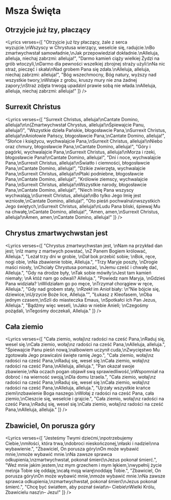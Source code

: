 
# Msza Święta

## Otrzyjcie już łzy, płaczący
<Lyrics verses={[
  "Otrzyjcie już łzy płaczący, żale z serca wyzujcie.\nWszyscy w Chrystusa wierzący, weselcie się, radujcie.\nBo zmartwychwstał samowładnie,\nJak przepowiedział dokładnie.\nAlleluja, alleluja, niechaj zabrzmi: alleluja!",
  "Darmo kamień ciąży wielkiej Żydzi na grób wtoczyli,\nDarmo dla pewności wszelkiej zbrojnej straży użyli:\nNa nic straż, pieczęć i skała\nNad grobem Pana się zdała.\nAlleluja, alleluja, niechaj zabrzmi: alleluja!",
  "Bóg wszechmocny, Bóg natury, wyższy nad wszystkie twory,\nWstaje z grobu, kruszy mury nie zna żadnej zapory;\nStraż zdjęta trwogą upada\nI prawie sobą nie włada.\nAlleluja, alleluja, niechaj zabrzmi: alleluja!"
]} />

## Surrexit Christus
<Lyrics verses={[
  "Surrexit Christus, alleluja!\nCantate Domino, alleluja!\n\n(Zmartwychwstał Chrystus, alleluja!\nŚpiewajcie Panu, alleluja!)",
  "Wszystkie dzieła Pańskie, błogosławcie Pana,\nSurrexit Christus, alleluja!\nAniołowie Pańscy, błogosławcie Pana,\nCantate Domino, alleluja!",
  "Słońce i księżycu, wychwalajcie Pana,\nSurrexit Christus, alleluja!\nNiebo oraz chmury, błogosławcie Pana,\nCantate Domino, alleluja!",
  "Góry i pagórki, wychwalajcie Pana,\nSurrexit Christus, alleluja!\nMorza i rzeki, błogosławcie Pana!\nCantate Domino, alleluja!",
  "Dni i noce, wychwalajcie Pana,\nSurrexit Christus, alleluja!\nŚwiatło i ciemności, błogosławcie Pana,\nCantate Domino, alleluja!",
  "Dzikie zwierzęta, wychwalajcie Pana,\nSurrexit Christus, alleluja!\nPtaki podniebne, błogosławcie Pana,\nCantate Domino, alleluja!",
  "Królowie ziemscy, wychwalajcie Pana,\nSurrexit Christus, alleluja!\nWszystkie narody, błogosławcie Pana,\nCantate Domino, alleluja!",
  "Niech Imię Pana wszyscy wychwalają,\nSurrexit Christus, alleluja!\nBo tylko Jego Imię jest wzniosłe,\nCantate Domino, alleluja!",
  "Oto pieśń pochwalna\nwszystkich Jego świętych,\nSurrexit Christus, alleluja!\nLudu Pana bliski, śpiewaj Mu na chwałę,\nCantate Domino, alleluja!",
  "Amen, amen,\nSurrexit Christus, alleluja!\nAmen, amen,\nCantate Domino, alleluja!"
]} />

## Chrystus zmartwychwstan jest
<Lyrics verses={[
  "Chrystus zmartwychwstan jest, \nNam na przykład dan jest; \nIż mamy z martwych powstać, \nZ Panem Bogiem królować, Alleluja.",
  "Leżał trzy dni w grobie, \nDał bok przebić sobie; \nBok, ręce, nogi obie, \nNa zbawienie tobie, Alleluja.",
  "Trzy Maryje poszły, \nDrogie maści niosły, \nChciały Chrystusa pomazać, \nJemu cześć i chwałę dać, Alleluja.",
  "Gdy na drodze były, \nTak sobie mówiły:\nJest tam kamień niemały; \nA któż nam go odwali? Alleluja.",
  "Powiedz nam Maryja, \nGdzieś Pana widziała? \nWidziałam go po męce, \nTrzymał chorągiew w ręce, Alleluja.",
  "Gdy nad grobem stały, \nRzekł im Anioł biały: \n”Nie bójcie się, dziewice,\nUjrzycie Boże lice, Alleluja.”",
  "Łukasz z Kleofasem, \nOba jednym czasem,\nSzli do miasteczka Emaus, \nSpotkałci ich Pan Jezus, Alleluja.",
  "Bądźmy więc weseli, \nJako w niebie Anieli; \nCzegośmy pożądali, \nTegośmy doczekali, Alleluja."
]} />

## Cała ziemio
<Lyrics verses={[
  "Cała ziemio, wołaj\nz radości na cześć Pana,\nRaduj się, wesel się.\nCała ziemio, wołaj\nz radości na cześć Pana,\nAlleluja, alleluja.",
  "Śpiewajcie Panu pieśń nową,\nalbowiem uczynił cuda,\nZwycięstwo Mu zgotowała Jego prawica\ni święte ramię Jego.",
  "Cała ziemio, wołaj\nz radości na cześć Pana,\nRaduj się, wesel się.\nCała ziemio, wołaj\nz radości na cześć Pana,\nAlleluja, alleluja.",
  "Pan okazał swoje zbawienie,\nNa oczach pogan objawił swą sprawiedliwość,\nWspomniał na dobroć i na wierność swoją,\nDla domu Izraela.",
  "Cała ziemio, wołaj\nz radości na cześć Pana,\nRaduj się, wesel się.\nCała ziemio, wołaj\nz radości na cześć Pana,\nAlleluja, alleluja.",
  "Ujrzały wszystkie krańce ziemi\nzbawienie Boga naszego.\nWołaj z radości na cześć Pana, cała ziemio,\nCieszcie się, weselcie i grajcie.",
  "Cała ziemio, wołaj\nz radości na cześć Pana,\nRaduj się, wesel się.\nCała ziemio, wołaj\nz radości na cześć Pana,\nAlleluja, alleluja."
]} />

## Zbawiciel, On porusza góry
<Lyrics verses={[
  "Jesteśmy Twymi dziećmi,\npotrzebujemy Ciebie,\nmiłości, która trwa,\ndobroci nieskończonej,\nłaski i nadziei\nna wybawienie.",
  "Zbawiciel, On porusza góry\nOn może wybawić mnie,\nmoże wybawić mnie.\nNa zawsze sprawca odkupienia,\nzmartwychwstał, pokonał śmierć\nJezus pokonał śmierć.",
  "Weź mnie jakim jestem,\nz mym grzechem i mym lękiem,\nwypełnij życie me\nja Tobie się oddaję,\ncałą moją wiarę\noddaję Tobie.",
  "Zbawiciel, On porusza góry\nOn może wybawić mnie,\nmoże wybawić mnie.\nNa zawsze sprawca odkupienia,\nzmartwychwstał, pokonał śmierć\nJezus pokonał śmierć.",
  "Chcę być światłem, aby poznał świat\n– Ciebie\nWielki Królu, Zbawicielu nasz\n– Jezu!"
]} />

